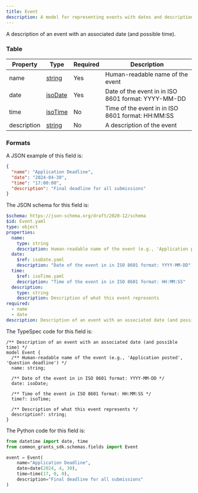 ```yaml
---
title: Event
description: A model for representing events with dates and descriptions
---
```



A description of an event with an associated date (and possible time).

### Table

| Property    | Type                                    | Required | Description                                         |
| ----------- | --------------------------------------- | -------- | --------------------------------------------------- |
| name        | [string](/protocol/types/string#string) | Yes      | Human-readable name of the event                    |
| date        | [isoDate](/protocol/types/date#isodate) | Yes      | Date of the event in in ISO 8601 format: YYYY-MM-DD |
| time        | [isoTime](/protocol/types/date#isotime) | No       | Time of the event in in ISO 8601 format: HH:MM:SS   |
| description | [string](/protocol/types/string#string) | No       | A description of the event                          |

### Formats

<Tabs>
  <TabItem label="Example">

A JSON example of this field is:

```json
{
  "name": "Application Deadline",
  "date": "2024-04-30",
  "time": "17:00:00",
  "description": "Final deadline for all submissions"
}
```

  </TabItem>

  <TabItem label="JSON Schema">

The JSON schema for this field is:

```yaml
$schema: https://json-schema.org/draft/2020-12/schema
$id: Event.yaml
type: object
properties:
  name:
    type: string
    description: Human-readable name of the event (e.g., 'Application posted', 'Question deadline')
  date:
    $ref: isoDate.yaml
    description: "Date of the event in in ISO 8601 format: YYYY-MM-DD"
  time:
    $ref: isoTime.yaml
    description: "Time of the event in in ISO 8601 format: HH:MM:SS"
  description:
    type: string
    description: Description of what this event represents
required:
  - name
  - date
description: Description of an event with an associated date (and possible time)
```

  </TabItem>

  <TabItem label="TypeSpec">

The TypeSpec code for this field is:

```tsp
/** Description of an event with an associated date (and possible time) */
model Event {
  /** Human-readable name of the event (e.g., 'Application posted', 'Question deadline') */
  name: string;

  /** Date of the event in in ISO 8601 format: YYYY-MM-DD */
  date: isoDate;

  /** Time of the event in ISO 8601 format: HH:MM:SS */
  time?: isoTime;

  /** Description of what this event represents */
  description?: string;
}
```

  </TabItem>

  <TabItem label="Python">

The Python code for this field is:

```python
from datetime import date, time
from common_grants_sdk.schemas.fields import Event

event = Event(
    name="Application Deadline",
    date=date(2024, 4, 30),
    time=time(17, 0, 0),
    description="Final deadline for all submissions"
)
```

  </TabItem>
</Tabs>
